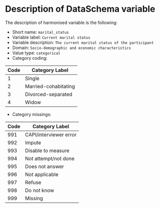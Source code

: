 # Description of DataSchema variable

The description of harmonised variable is the following:

* Short name: `marital_status`
* Variable label: `Current marital status`
* Variable description: `The current marital status of the participant`
* Domain: `Socio-demographic and economic characteristics`
* Value type: `categorical`
* Category coding:

**Code** | **Category Label**
-------- | ------------------
1        | Single
2        | Married-cohabitating
3        | Divorced-separated
4        | Widow

* Category missings: 

**Code** | **Category Label**
----| ------------------
991 | CAPI/interviewer error
992 | Impute
993 | Disable to measure
994 | Not attempt/not done
995 | Does not answer
996 | Not applicable
997 | Refuse
998 | Do not know
999 | Missing
